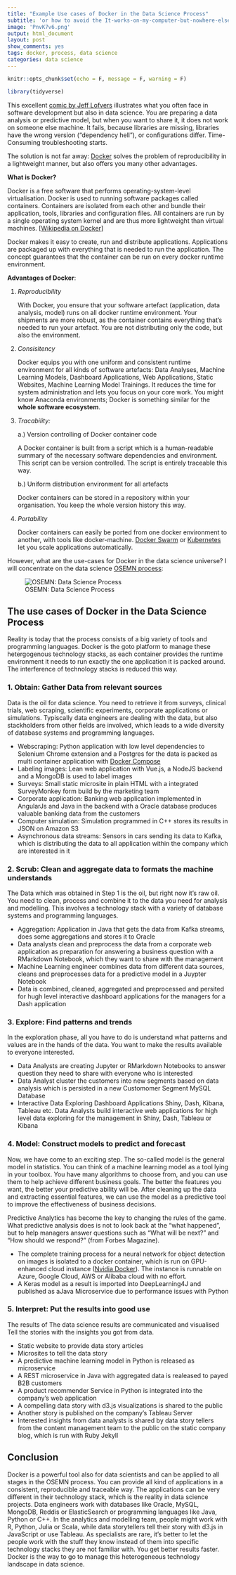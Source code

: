 ```yaml
---
title: "Example Use cases of Docker in the Data Science Process"
subtitle: 'or how to avoid the It-works-on-my-computer-but-nowhere-else-problem'
image: 'PnvK7v6.png'
output: html_document
layout: post
show_comments: yes
tags: docker, process, data science
categories: data science
---
```


```r
knitr::opts_chunk$set(echo = F, message = F, warning = F)
```

```r
library(tidyverse)
```


This excellent [comic by Jeff Lofvers](http://donthitsave.com/comic/2016/07/15/it-works-on-my-computer) 
illustrates what you often face in software development but also in data science. You are preparing a data analysis or predictive model, 
but when you want to share it, it does not work on someone else machine. It fails, 
because libraries are missing, libraries have the wrong version ("dependency hell"), or configurations differ. Time-Consuming troubleshooting starts.

The solution is not far away: [Docker](https://www.docker.com/) solves the problem of reproducibility in a lightweight manner, but also offers you many other advantages. 

__What is Docker?__

Docker is a free software that performs operating-system-level virtualisation.
Docker is used to running software packages called containers. Containers are isolated from each other and bundle their application, tools, libraries and configuration files. All containers are run by a single operating system kernel and are thus more lightweight than virtual machines. [[Wikipedia on Docker](https://en.wikipedia.org/wiki/Docker_(software))]

Docker makes it easy to create, run and distribute applications. Applications are packaged up with everything that is needed to run the application. The concept guarantees that the container can be run on every docker runtime environment.

__Advantages of Docker__:

1. _Reproducibility_

    With Docker, you ensure that your software artefact (application, data analysis, model) runs on all docker runtime environment. Your shipments are more robust, as the container contains everything that's needed to run your artefact. You are not distributing only the code, but also the environment.

2. _Consisitency_

    Docker equips you with one uniform and consistent runtime environment for all kinds of software artefacts: Data Analyses, Machine Learning Models, Dashboard Applications, Web Applications, Static Websites, Machine Learning Model Trainings. It reduces the time for system administration and lets you focus on your core work. You might know Anaconda environments; Docker is something similar for the __whole software ecosystem__.

3. _Tracability:_ 

    a.) Version controlling of Docker container code

    A Docker container is built from a script which is a human-readable summary of the necessary software dependencies and environment. This script can be version controlled. The script is entirely traceable this way.


    b.) Uniform distribution environment for all artefacts

    Docker containers can be stored in a repository within your organisation. You keep the whole version history this way.

4. _Portability_

    Docker containers can easily be ported from one docker environment to another, with tools like docker-machine.  [Docker Swarm](https://docs.docker.com/engine/swarm/) or [Kubernetes](https://kubernetes.io/) let you scale applications automatically.


However, what are the use-cases for Docker in the data science universe? I will concentrate on the data science [OSEMN process](https://www.thelead.io/data-science/5-steps-to-a-data-science-project-lifecycle): 



![OSEMN: Data Science Process](https://www.thelead.io/wp-content/uploads/2019/01/data-science-process-OSEMN-framework.jpg)



## The use cases of Docker in the Data Science Process

Reality is today that the process consists of a big variety of tools and programming languages. Docker is the goto platform to manage these hetergogenous technology stacks, as each container provides the runtime environment it needs to run exactly the one application it is packed around. The interference of technology stacks is reduced this way.

### 1. Obtain: Gather Data from relevant sources

Data is the oil for data science. You need to retrieve it from surveys, clinical trials, web scraping, scientific experiments, corporate applications or simulations. Typiscally data engineers are dealing with the data, but also stackholders from other fields are involved, which leads to a wide diversity of database systems and programming languages.  

  - Webscraping: Python application with low level dependencies to Selenium Chrome extension and a Postgres for the data is packed as multi container application with [Docker Compose](https://docs.docker.com/compose/)
  - Labeling images: Lean web application with Vue.js, a NodeJS backend and a MongoDB is used to label images
  - Surveys: Small static microsite in plain HTML with a integrated SurveyMonkey form build by the marketing team 
  - Corporate application: Banking web application implemented in AngularJs and Java in the backend with a Oracle database produces valuable banking data from the customers
  - Computer simulation: Simulation programmed in C++ stores its results in JSON on Amazon S3 
  - Asynchronous data streams:  Sensors in cars sending its data to Kafka, which is distributing the data to all application within the company which are interested in it

### 2. Scrub: Clean and aggregate data to formats the machine understands

The Data which was obtained in Step 1 is the oil, but right now it's raw oil. You need to clean, process and combine it to the data you need for analysis and modelling. This involves a technology stack with a variety of database systems and programming languages.

  - Aggregation: Application in Java that gets the data from Kafka streams, does some aggregations and stores it to Oracle
  - Data analysts clean and preprocess the data from a corporate web application as preparation for answering a business question with a RMarkdown Notebook, which they want to share with the management
  - Machine Learning engineer combines data from different data sources, cleans and preprocesses data for a predictive model in a Juypter Notebook 
  - Data is combined, cleaned, aggregated and preprocessed and persited for hugh level interactive dashboard applications for the managers for a Dash application
  

### 3. Explore: Find patterns and trends

In the exploration phase, all you have to do is understand what patterns and values are in the hands of the data. You want to make the results available to everyone interested.


  - Data Analysts are creating Jupyter or RMarkdown Notebooks to answer question they need to share with everyone who is interested
  - Data Analyst cluster the customers into new segments based on data analysis which is persisted in a new Customomer Segment MySQL Database 
  - Interactive Data Exploring Dashboard Applications Shiny, Dash, Kibana, Tableau etc. Data Analysts build interactive web applications for high level data exploring for the management in Shiny, Dash, Tableau or Kibana
  

### 4. Model: Construct models to predict and forecast

Now, we have come to an exciting step. The so-called model is the general model in statistics. You can think of a machine learning model as a tool lying in your toolbox. You have many algorithms to choose from, and you can use them to help achieve different business goals. The better the features you want, the better your predictive ability will be. After cleaning up the data and extracting essential features, we can use the model as a predictive tool to improve the effectiveness of business decisions.

Predictive Analytics has become the key to changing the rules of the game. What predictive analysis does is not to look back at the “what happened”, but to help managers answer questions such as “What will be next?” and “How should we respond?” (from Forbes Magazine).

- The complete training process for a neural network for object detection on images is isolated to a docker container, which is run on GPU-enhanced cloud instance ([Nvidia Docker](https://github.com/NVIDIA/nvidia-docker)). The instance is runnable on Azure, Google Cloud, AWS or Alibaba cloud with no effort.
- A Keras model as a result is imported into DeepLearning4J and published as aJava Microservice due to performance issues with Python

### 5. Interpret: Put the results into good use

The results of 
The data science results are communicated and visualised 
Tell the stories with the insights you got from data. 

- Static website to provide data story articles
- Microsites  to tell the data story
- A predictive machine learning model in Python is released as microservice
- A REST microservice  in Java with aggregated data is realeased to payed B2B customers
- A product recommender Service in Python is integrated into the company's web application
- A compelling data story with d3.js visualizations is shared to the public
- Another story is published on the company's Tableau Server
- Interested insights from data analysts is shared by data story tellers from the content management team to the public on the static company blog, which is run with Ruby Jekyll


## Conclusion

Docker is a powerful tool also for data scientists and can be applied to all stages in the OSEMN process. You can provide all kind of applications in a consistent, reproducible and traceable way. The applications can be very different in their technology stack, which is the reality in data science projects. Data engineers work with databases like Oracle, MySQL, MongoDB, Reddis or ElasticSearch or programming languages like Java, Python or C++. In the analytics and modelling team, people might work with R, Python, Julia or Scala, while data storytellers tell their story with d3.js in JavaScript or use Tableau. As specialists are rare, it's better to let the people work with the stuff they know instead of them into specific technology stacks they are not familiar with. You get better results faster. Docker is the way to go to manage this heterogeneous technology landscape in data science.
